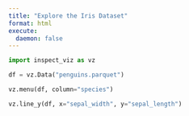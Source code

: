 ```yaml
---
title: "Explore the Iris Dataset"
format: html
execute:
  daemon: false
---
```


```python
import inspect_viz as vz

df = vz.Data("penguins.parquet")
```


```python
vz.menu(df, column="species")
```


```python
vz.line_y(df, x="sepal_width", y="sepal_length")
```




